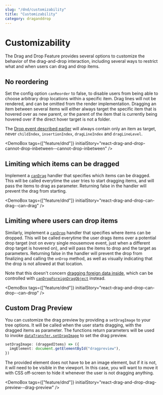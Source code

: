 ```yaml
---
slug: "/dnd/customizability"
title: "Customizability"
category: draganddrop
---
```



# Customizability

The Drag and Drop Feature provides several options to customize the behavior of the drag-and-drop interaction,
including several ways to restrict what and when users can drag and drop items.

## No reordering

Set the config option `canReorder` to false, to disable users from being able to choose arbitrary drop locations
within a specific item. Drag lines will not be rendered, and can be omitted from the render implementation.
Dragging an item between several items will either always target the specific item that is hovered over as new parent,
or the parent of the item that is currently being hovered over if the direct hover target is not a folder.

The [Drop event described earlier](/dnd/overview#the-drop-event) will always contain only an item as target,
never `childIndex`, `insertionIndex`, `dragLineIndex` and `dragLineLevel`.

<DemoBox tags={["feature/dnd"]} initialStory="react-drag-and-drop-cannot-drop-inbetween--cannot-drop-inbetween" />

## Limiting which items can be dragged

Implement a [`canDrag`](/api/core/interface/DragAndDropFeatureConfig#canDrag)
handler that specifies which items can be dragged. This will be called everytime the user
tries to start dragging items, and will pass the items to drag as parameter. Returning false in the handler
will prevent the drag from starting.

<DemoBox tags={["feature/dnd"]} initialStory="react-drag-and-drop-can-drag--can-drag" />

## Limiting where users can drop items

Similarly, implement a [`canDrop`](/api/core/interface/DragAndDropFeatureConfig#canDrop)
handler that specifies where items can be dropped. This will be called everytime
the user drags items over a potential drop target (not on every single mousemove event, just when a different drop
target is hovered on), and will pass the items to drop and the target as parameters. Returning false in the handler
will prevent the drop from finalizing and calling the `onDrop` method, as well as visually indicating that the
drop is not allowed at that location.

Note that this doesn't concern [dragging foreign data inside](/dnd/foreign-dnd#dragging-foreign-objects-inside-of-tree),
which can be controlled with [`canDropForeignDragObject`](/api/core/interface/DragAndDropFeatureConfig#canDropForeignDragObject)
instead.

<DemoBox tags={["feature/dnd"]} initialStory="react-drag-and-drop-can-drop--can-drop" />

## Custom Drag Preview

You can customize the drag preview by providing a `setDragImage` to your tree options. It will be called
when the user starts dragging, with the dragged items as parameter. The functions return parameters will
be used to invoke [`dataTransfer.setDragImage`](https://developer.mozilla.org/en-US/docs/Web/API/DataTransfer/setDragImage)
to set the drag preview.

```ts
setDragImage: (draggedItems) => ({
  imgElement: document.getElementById("dragpreview"),
})
```

The provided element does not have to be an image element, but if it is not, it will need to be visible in the viewport.
In this case, you will want to move it with CSS off-screen to hide it whenever the user is not dragging anything.

<DemoBox tags={["feature/dnd"]} initialStory="react-drag-and-drop-drag-preview--drag-preview" />